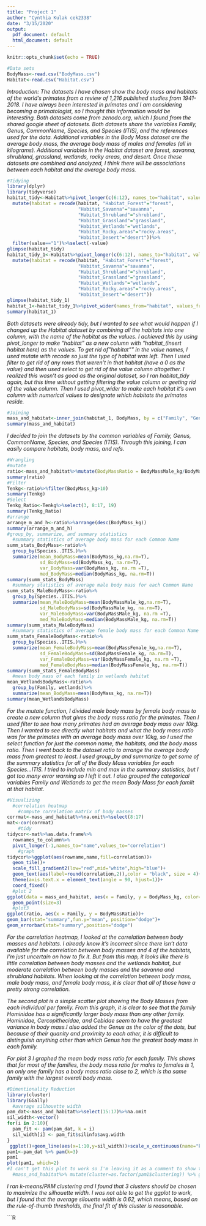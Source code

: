 ```yaml
---
title: "Project 1"
author: "Cynthia Kulak cek2338"
date: "3/15/2020"
output:
  pdf_document: default
  html_document: default
---
```


```r
knitr::opts_chunk$set(echo = TRUE)
```

```r
#Data sets
BodyMass<-read.csv("BodyMass.csv")
Habitat<-read.csv("Habitat.csv")
```

*Introduction: The datasets I have chosen show the body mass and habitats of the world's primates from a review of 1,216 published studies from 1941-2018. I have always been interested in primates and I am considering becoming a primatologist, so I thought this information would be interesting. Both datasets come from zenodo.org, which I found from the shared google sheet of datasets. Both datasets share the variables Family, Genus, CommonName, Species, and Species (ITIS), and the references used for the data. Additional variables in the Body Mass dataset are the average body mass, the average body mass of males and females (all in kilograms). Additional variables in the Habitat dataset are forest, savanna, shrubland, grassland, wetlands, rocky areas, and desert. Once these datasets are combined and analyzed, I think there will be associations between each habitat and the average body mass.*


```R
#Tidying
library(dplyr)
library(tidyverse)
habitat_tidy<-Habitat%>%pivot_longer(c(6:12), names_to="habitat", values_to = "value")%>%
  mutate(habitat = recode(habitat, "Habitat_Forest"="forest",
                          "Habitat_Savanna"="savanna",
                          "Habitat_Shrubland"="shrubland",
                          "Habitat_Grassland"="grassland",
                          "Habitat_Wetlands"="wetlands",
                          "Habitat_Rocky.areas"="rocky.areas",
                          "Habitat_Desert"="desert"))%>%
  filter(value=="1")%>%select(-value)
glimpse(habitat_tidy)
habitat_tidy_1<-Habitat%>%pivot_longer(c(6:12), names_to="habitat", values_to = "value")%>%
  mutate(habitat = recode(habitat, "Habitat_Forest"="forest",
                          "Habitat_Savanna"="savanna",
                          "Habitat_Shrubland"="shrubland",
                          "Habitat_Grassland"="grassland",
                          "Habitat_Wetlands"="wetlands",
                          "Habitat_Rocky.areas"="rocky.areas",
                          "Habitat_Desert"="desert"))
glimpse(habitat_tidy_1)
habitat_1<-habitat_tidy_1%>%pivot_wider(names_from="habitat", values_from = "value")
summary(habitat_1)
```

*Both datasets were already tidy, but I wanted to see what would happen if I changed up the Habitat dataset by combining all the habitats into one column, with the name of the habitat as the values. I achieved this by using pivot_longer to make "habitat" as a new column with "habitat_(insert habitat here) as the values. To get rid of "habitat"" in the value names, I used mutate with recode so just the type of habitat was left. Then I used filter to get rid of any rows that weren't in that habitat (have a 0 as the value) and then used select to get rid of the value column altogether. I realized this wasn't as good as the original dataset, so I ran habitat_tidy again, but this time without getting filtering the value column or geeting rid of the value column. Then I used pivot_wider to make each habitat it's own column with numerical values to designate which habitats the primates reside.*


```R
#Joining
mass_and_habitat<-inner_join(habitat_1, BodyMass, by = c("Family", "Genus", "CommonName", "Species", "Species..ITIS."))
summary(mass_and_habitat)
```

*I decided to join the datasets by the common variables of Family, Genus, CommonName, Species, and Species (ITIS). Through this joining, I can easily compare habitats, body mass, and refs.*


```r
#Wrangling
#mutate
ratio<-mass_and_habitat%>%mutate(BodyMassRatio = BodyMassMale_kg/BodyMassFemale_kg)
summary(ratio)
#Filter
Tenkg<-ratio%>%filter(BodyMass_kg>10)
summary(Tenkg)
#Select
Tenkg_Ratio<-Tenkg%>%select(3, 8:17, 19)
summary(Tenkg_Ratio)
#arrange
arrange_m_and_h<-ratio%>%arrange(desc(BodyMass_kg))
summary(arrange_m_and_h)
#group_by, summarize, and summary statistics
  #summary statistics of average body mass for each Common Name
summ_stats_BodyMass<-ratio%>%
  group_by(Species..ITIS.)%>%
  summarize(mean_BodyMass=mean(BodyMass_kg,na.rm=T), 
            sd_BodyMass=sd(BodyMass_kg, na.rm=T), 
            var_BodyMass=var(BodyMass_kg, na.rm =T),
            med_BodyMass=median(BodyMass_kg, na.rm=T))
summary(summ_stats_BodyMass)
  #summary statistics of average male body mass for each Common Name
summ_stats_MaleBodyMass<-ratio%>%
  group_by(Species..ITIS.)%>%
  summarize(mean_MaleBodyMass=mean(BodyMassMale_kg,na.rm=T), 
            sd_MaleBodyMass=sd(BodyMassMale_kg, na.rm=T), 
            var_MaleBodyMass=var(BodyMassMale_kg, na.rm =T),
            med_MaleBodyMass=median(BodyMassMale_kg, na.rm=T))
summary(summ_stats_MaleBodyMass)
  #summary statistics of average female body mass for each Common Name
summ_stats_FemaleBodyMass<-ratio%>%
  group_by(Species..ITIS.)%>%
  summarize(mean_FemaleBodyMass=mean(BodyMassFemale_kg,na.rm=T), 
            sd_FemaleBodyMass=sd(BodyMassFemale_kg, na.rm=T), 
            var_FemaleBodyMass=var(BodyMassFemale_kg, na.rm =T),
            med_FemaleBodyMass=median(BodyMassFemale_kg, na.rm=T))
summary(summ_stats_FemaleBodyMass)
  #mean body mass of each family in wetlands habitat
mean_WetlandsBodyMass<-ratio%>%
  group_by(Family, wetlands)%>%
  summarize(mean_BodyMass=mean(BodyMass_kg, na.rm=T))
summary(mean_WetlandsBodyMass)
```

*For the mutate function, I divided male body mass by female body mass to create a new column that gives the body mass ratio for the primates. Then I used filter to see how many primates had an average body mass over 10kg. Then I wanted to see directly what habitats and what the body mass ratio was for the primates with an average body mass over 10kg, so I used the select function for just the common name, the habitats, and the body mass ratio. Then I went back to the dataset ratio to arrange the average body mass from greatest to least. I used group_by and summarize to get some of the summary statistics for all of the Body Mass variables for each Species...ITIS. I tried to include min and max in the summary statistics, but I got too many error warning so I left it out. I also grouped the categorical variables Family and Wetlands to get the mean Body Mass for each familt at that habitat. *


```r
#Visualizing
  #correlation heatmap
    #compute correlation matrix of body masses
corrmat<-mass_and_habitat%>%na.omit%>%select(8:17)
mat<-cor(corrmat)
    #tidy
tidycor<-mat%>%as.data.frame%>%
  rownames_to_column%>%
  pivot_longer(-1,names_to="name",values_to="correlation")
    #graph
tidycor%>%ggplot(aes(rowname,name,fill=correlation))+
  geom_tile()+
  scale_fill_gradient2(low="red",mid="white",high="blue")+ 
  geom_text(aes(label=round(correlation,2)),color = "black", size = 4)+ 
  theme(axis.text.x = element_text(angle = 90, hjust=1))+ 
  coord_fixed()
  #plot 2
ggplot(data = mass_and_habitat, aes(x = Family, y = BodyMass_kg, color=Genus))+
  geom_point(size=3)
  #plot3
ggplot(ratio, aes(x = Family, y = BodyMassRatio))+
geom_bar(stat="summary",fun.y="mean", position="dodge")+
geom_errorbar(stat="summary",position="dodge")
```

*For the correlation heatmap, I looked at the correlation between body masses and habitats. I already know it's incorrect since there isn't data available for the correlation between body masses and 4 of the habitats, I'm just uncertain on how to fix it. But from this map, it looks like there is little correlation between body masses and the wetlands habitat, but moderate correlation between body masses and the savanna and shrubland habitats. When looking at the correlation between body mass, male body mass, and female body mass, it is clear that all of those have a pretty strong correlation.*

*The second plot is a simple scatter plot showing the Body Masses from each individual per family. From this graph, it is clear to see that the family Hominidae has a significantly larger body mass than any other family. Hominidae, Cercopithecidae, and Cebidae seem to have the greatest variance in body mass.I also added the Genus as the color of the dots, but because of their quanity and proximity to each other, it is difficult to distinguish anything other than which Genus has the greatest body mass in each family.*

*For plot 3 I graphed the mean body mass ratio for each family. This shows that for most of the families, the body mass ratio for males to females is 1, an only one family has a body mass ratio close to 2, which is tha same family with the largest overall body mass.*


```r
#Dimentionality Reduction
library(cluster)
library(GGally)
  #average silhouette width 
pam_dat<-mass_and_habitat%>%select(15:17)%>%na.omit
sil_width<-vector()
for(i in 2:10){
  pam_fit <- pam(pam_dat, k = i)
  sil_width[i] <- pam_fit$silinfo$avg.width
}
 ggplot()+geom_line(aes(x=1:10,y=sil_width))+scale_x_continuous(name="k",breaks=1:10)
pam1<-pam_dat %>% pam(k=3)
pam1
plot(pam1, which=2)
#I can't get this plot to work so I'm leaving it as a comment to show that I tried:(
  #mass_and_habitat%>% mutate(cluster=as.factor(pam1$clustering)) %>% ggpairs(columns = 15:17, aes(color=cluster))
```

*I ran k-means/PAM clustering and I found that 3 clusters should be chosen to maximize the silhouette width. I was not able to get the ggplot to work, but I found that the average silouette width is 0.62, which means, based on the rule-of-thumb thresholds, the final fit of this cluster is reasonable.*


```R